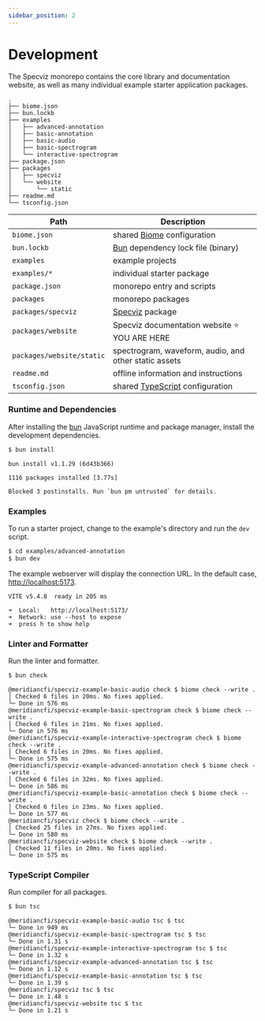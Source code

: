 ```yaml
---
sidebar_position: 2
---
```


# Development

The Specviz monorepo contains the core library and documentation website, as well as many individual example starter application packages.

```none
.
├── biome.json
├── bun.lockb
├── examples
│   ├── advanced-annotation
│   ├── basic-annotation
│   ├── basic-audio
│   ├── basic-spectrogram
│   └── interactive-spectrogram
├── package.json
├── packages
│   ├── specviz
│   └── website
│       └── static
├── readme.md
└── tsconfig.json
```

|Path|Description|
|---|---|
|`biome.json`|shared [Biome](https://biomejs.dev) configuration|
|`bun.lockb`|[Bun](https://bun.sh) dependency lock file (binary)|
|`examples`|example projects|
|`examples/*`|individual starter package|
|`package.json`|monorepo entry and scripts|
|`packages`|monorepo packages|
|`packages/specviz`|[Specviz](../api/specviz.mdx) package|
|`packages/website`|Specviz documentation website ⭐️ YOU ARE HERE|
|`packages/website/static`|spectrogram, waveform, audio, and other static assets|
|`readme.md`|offline information and instructions|
|`tsconfig.json`|shared [TypeScript](https://www.typescriptlang.org) configuration|

### Runtime and Dependencies

After installing the [bun](https://bun.sh) JavaScript runtime and package manager, install the development dependencies.

```sh
$ bun install
```

```none
bun install v1.1.29 (6d43b366)

1116 packages installed [3.77s]

Blocked 3 postinstalls. Run `bun pm untrusted` for details.
```

### Examples

To run a starter project, change to the example's directory and run the `dev` script.

```sh
$ cd examples/advanced-annotation
$ bun dev
```

The example webserver will display the connection URL. In the default case, [http://localhost:5173](http://localhost:5173).

```none
VITE v5.4.8  ready in 205 ms

➜  Local:   http://localhost:5173/
➜  Network: use --host to expose
➜  press h to show help
```

### Linter and Formatter

Run the linter and formatter.

```sh
$ bun check
```

```none
@meridiancfi/specviz-example-basic-audio check $ biome check --write .
│ Checked 6 files in 20ms. No fixes applied.
└─ Done in 576 ms
@meridiancfi/specviz-example-basic-spectrogram check $ biome check --write .
│ Checked 6 files in 21ms. No fixes applied.
└─ Done in 576 ms
@meridiancfi/specviz-example-interactive-spectrogram check $ biome check --write .
│ Checked 6 files in 20ms. No fixes applied.
└─ Done in 575 ms
@meridiancfi/specviz-example-advanced-annotation check $ biome check --write .
│ Checked 6 files in 32ms. No fixes applied.
└─ Done in 586 ms
@meridiancfi/specviz-example-basic-annotation check $ biome check --write .
│ Checked 6 files in 23ms. No fixes applied.
└─ Done in 577 ms
@meridiancfi/specviz check $ biome check --write .
│ Checked 25 files in 27ms. No fixes applied.
└─ Done in 580 ms
@meridiancfi/specviz-website check $ biome check --write .
│ Checked 11 files in 20ms. No fixes applied.
└─ Done in 575 ms
```

### TypeScript Compiler

Run compiler for all packages.

```sh
$ bun tsc
```

```none
@meridiancfi/specviz-example-basic-audio tsc $ tsc
└─ Done in 949 ms
@meridiancfi/specviz-example-basic-spectrogram tsc $ tsc
└─ Done in 1.31 s
@meridiancfi/specviz-example-interactive-spectrogram tsc $ tsc
└─ Done in 1.32 s
@meridiancfi/specviz-example-advanced-annotation tsc $ tsc
└─ Done in 1.12 s
@meridiancfi/specviz-example-basic-annotation tsc $ tsc
└─ Done in 1.39 s
@meridiancfi/specviz tsc $ tsc
└─ Done in 1.48 s
@meridiancfi/specviz-website tsc $ tsc
└─ Done in 1.21 s
```
